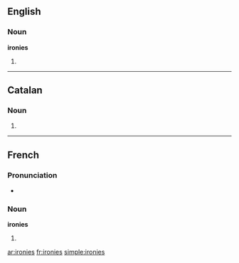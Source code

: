 ==English==

===Noun===
'''ironies'''

# {{plural of|[[irony]]}}

----

==Catalan==

===Noun===
{{ca-noun-form|f|p}}

# {{ca-plural of|ironia}}

----

==French==

===Pronunciation===
* {{IPA|/i.ʁɔ.ni/|lang=fr}}

===Noun===
'''ironies''' {{f}}

# {{plural of|ironie|lang=French}}

[[ar:ironies]]
[[fr:ironies]]
[[simple:ironies]]